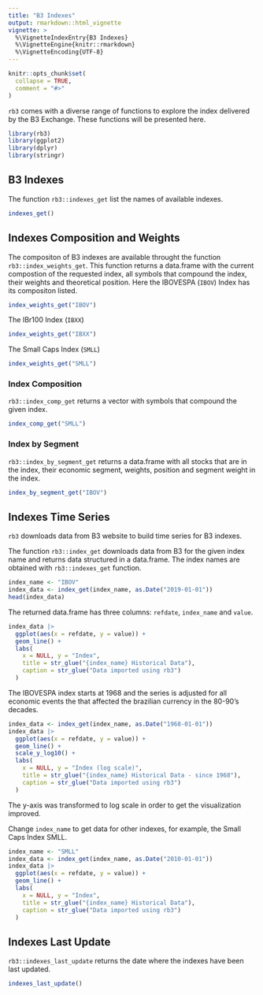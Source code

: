 ```yaml
---
title: "B3 Indexes"
output: rmarkdown::html_vignette
vignette: >
  %\VignetteIndexEntry{B3 Indexes}
  %\VignetteEngine{knitr::rmarkdown}
  %\VignetteEncoding{UTF-8}
---
```


```r
knitr::opts_chunk$set(
  collapse = TRUE,
  comment = "#>"
)
```

`rb3` comes with a diverse range of functions to explore the index delivered by the B3 Exchange.
These functions will be presented here.

```r
library(rb3)
library(ggplot2)
library(dplyr)
library(stringr)
```

## B3 Indexes

The function `rb3::indexes_get` list the names of available indexes.

```r
indexes_get()
```

## Indexes Composition and Weights

The compositon of B3 indexes are available throught the function `rb3::index_weights_get`.
This function returns a data.frame with the current compostion of the requested index, all
symbols that compound the index, their weights and theoretical position.
Here the IBOVESPA (`IBOV`) Index has its compositon listed.

```r
index_weights_get("IBOV")
```

The IBr100 Index (`IBXX`)

```r
index_weights_get("IBXX")
```

The Small Caps Index (`SMLL`)

```r
index_weights_get("SMLL")
```

### Index Composition

`rb3::index_comp_get` returns a vector with symbols that compound the given index.

```r
index_comp_get("SMLL")
```

### Index by Segment

`rb3::index_by_segment_get` returns a data.frame with all stocks that are in the index, their
economic segment, weights, position and segment weight in the index.

```r
index_by_segment_get("IBOV")
```

## Indexes Time Series

`rb3` downloads data from B3 website to build time series for B3 indexes.

The function `rb3::index_get` downloads data from B3 for the given index name and returns
data structured in a data.frame.
The index names are obtained with `rb3::indexes_get` function.

```r
index_name <- "IBOV"
index_data <- index_get(index_name, as.Date("2019-01-01"))
head(index_data)
```

The returned data.frame has three columns: `refdate`, `index_name` and `value`.

```r
index_data |>
  ggplot(aes(x = refdate, y = value)) +
  geom_line() +
  labs(
    x = NULL, y = "Index",
    title = str_glue("{index_name} Historical Data"),
    caption = str_glue("Data imported using rb3")
  )
```

The IBOVESPA index starts at 1968 and the series is adjusted for all economic events the that
affected the brazilian currency in the 80-90's decades.

```r
index_data <- index_get(index_name, as.Date("1968-01-01"))
index_data |>
  ggplot(aes(x = refdate, y = value)) +
  geom_line() +
  scale_y_log10() +
  labs(
    x = NULL, y = "Index (log scale)",
    title = str_glue("{index_name} Historical Data - since 1968"),
    caption = str_glue("Data imported using rb3")
  )
```

The y-axis was transformed to log scale in order to get the visualization improved.

Change `index_name` to get data for other indexes, for example, the Small Caps Index SMLL.

```r
index_name <- "SMLL"
index_data <- index_get(index_name, as.Date("2010-01-01"))
index_data |>
  ggplot(aes(x = refdate, y = value)) +
  geom_line() +
  labs(
    x = NULL, y = "Index",
    title = str_glue("{index_name} Historical Data"),
    caption = str_glue("Data imported using rb3")
  )
```

## Indexes Last Update

`rb3::indexes_last_update` returns the date where the indexes have been last updated.

```r
indexes_last_update()
```
